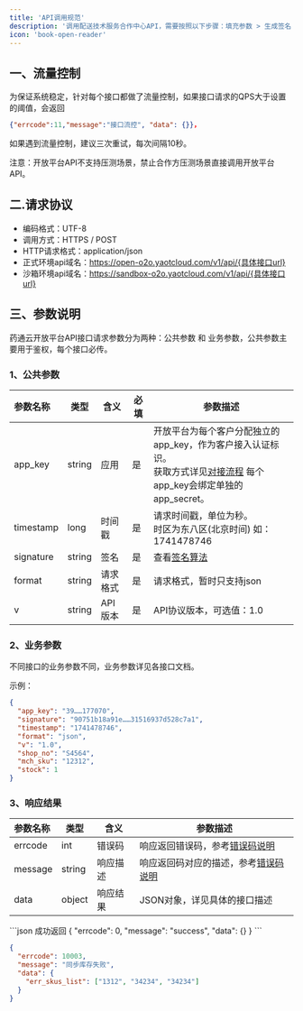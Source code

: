 ```yaml
---
title: 'API调用规范'
description: '调用配送技术服务合作中心API，需要按照以下步骤：填充参数 > 生成签名 > 拼装HTTP请求 > 发起HTTP请求> 得到HTTP响应 > 解析json结果'
icon: 'book-open-reader'
---
```


## 一、流量控制

为保证系统稳定，针对每个接口都做了流量控制，如果接口请求的QPS大于设置的阈值，会返回 
```json
{"errcode":11,"message":"接口流控", "data": {}}，
```
如果遇到流量控制，建议三次重试，每次间隔10秒。

<Tip>
  注意：开放平台API不支持压测场景，禁止合作方压测场景直接调用开放平台API。
</Tip>

## 二.请求协议

- 编码格式：UTF-8
- 调用方式：HTTPS / POST
- HTTP请求格式：application/json
- 正式环境api域名：https://open-o2o.yaotcloud.com/v1/api/{具体接口url}
- 沙箱环境api域名：https://sandbox-o2o.yaotcloud.com/v1/api/{具体接口url}

## 三、参数说明
<Tip>
  药通云开放平台API接口请求参数分为两种：公共参数 和 业务参数，公共参数主要用于鉴权，每个接口必传。
</Tip>

### 1、公共参数

| 参数名称 | 类型 | 含义 | 必填 | 参数描述 |
| :--- | ---- | ---- | ---- | ---- |
| app_key  | string  |  应用 | 是 | 开放平台为每个客户分配独立的app_key，作为客户接入认证标识。<br/> 获取方式详见[对接流程](/quickstart) 每个app_key会绑定单独的app_secret。 |
| timestamp  | long  |  时间戳 | 是 | 请求时间戳，单位为秒。<br/> 时区为东八区(北京时间) 如：1741478746 |
| signature  | string  |  签名 | 是 | 查看[签名算法](/guide/sign) |
| format  | string  |  请求格式 | 是 | 请求格式，暂时只支持json |
| v  | string  |  API版本 | 是 | API协议版本，可选值：1.0 |

### 2、业务参数
不同接口的业务参数不同，业务参数详见各接口文档。

示例：
```json
{ 
  "app_key": "39……177070",
  "signature": "90751b18a91e……31516937d528c7a1",
  "timestamp": "1741478746",
  "format": "json",
  "v": "1.0",
  "shop_no": "S4564",
  "mch_sku": "12312",
  "stock": 1
}
```

### 3、响应结果

| 参数名称 | 类型 | 含义 | 参数描述 |
| :--- | ---- | ---- | ---- |
| errcode  | int  | 错误码 | 响应返回错误码，参考[错误码说明](/guide/navigation) |
| message  | string  | 响应描述 | 响应返回码对应的描述，参考[错误码说明](/guide/navigation) |
| data  | object | 响应结果 | JSON对象，详见具体的接口描述 |

<CodeGroup>
```json 成功返回
{
  "errcode": 0,
  "message": "success",
  "data": {}
}
```

```json 错误返回
{
  "errcode": 10003,
  "message": "同步库存失败",
  "data": {
    "err_skus_list": ["1312", "34234", "34234"]
  }
}
```
</CodeGroup>